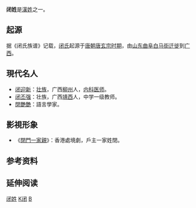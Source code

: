 {{姓氏
|姓氏=闭
|繁體=閉
|簡體=闭
|拼音=Bì
|中国大陆=Bi
|台湾=
|香港=Pai
|澳门=
|新加坡=
|马来西亚=
|越南=Bé
|韩国=폐
|反切=
|同音字=
|堂号=
|郡望=
}}

'''闭姓'''是[[漢姓|漢姓]]之一。

== 起源 ==
据《闭氏族谱》记载，[[闭氏|闭氏]]起源于[[唐朝|唐朝]][[唐玄宗|唐玄宗]][[时期|时期]]，由[[山东|山东]][[曲阜|曲阜]][[白马街|白马街]][[迁徙|迁徙]]到[[广西|广西]]。

== 現代名人 ==
* [[闭迎新|闭迎新]]：[[壮族|壮族]]，广西[[柳州|柳州]]人，[[内科|内科]][[医师|医师]]。
* [[闭丕强|闭丕强]]：壮族，广西[[靖西|靖西]]人，中学一级教师。
* [[閉艷艷|閉艷艷]]：語言學家。

== 影視形象 ==
* 《[[閉門一家親|閉門一家親]]》：香港處境劇，戶主一家姓閉。

== 参考资料 ==
{{reflist}}

== 延伸阅读 ==
{{Wikisource further reading}}

{{姓氏小作品}}
[[Category:闭姓|]]
[[Category:罕見或停用漢姓|K闭]]
[[Category:漢姓|B]]